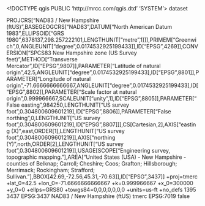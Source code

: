 <!DOCTYPE qgis PUBLIC 'http://mrcc.com/qgis.dtd' 'SYSTEM'>
<qgis version="3.32.1-Lima">
  <identifier></identifier>
  <parentidentifier></parentidentifier>
  <language></language>
  <type>dataset</type>
  <title></title>
  <abstract></abstract>
  <links/>
  <dates/>
  <fees></fees>
  <encoding></encoding>
  <crs>
    <spatialrefsys nativeFormat="Wkt">
      <wkt>PROJCRS["NAD83 / New Hampshire (ftUS)",BASEGEOGCRS["NAD83",DATUM["North American Datum 1983",ELLIPSOID["GRS 1980",6378137,298.257222101,LENGTHUNIT["metre",1]]],PRIMEM["Greenwich",0,ANGLEUNIT["degree",0.0174532925199433]],ID["EPSG",4269]],CONVERSION["SPCS83 New Hampshire zone (US Survey feet)",METHOD["Transverse Mercator",ID["EPSG",9807]],PARAMETER["Latitude of natural origin",42.5,ANGLEUNIT["degree",0.0174532925199433],ID["EPSG",8801]],PARAMETER["Longitude of natural origin",-71.6666666666667,ANGLEUNIT["degree",0.0174532925199433],ID["EPSG",8802]],PARAMETER["Scale factor at natural origin",0.999966667,SCALEUNIT["unity",1],ID["EPSG",8805]],PARAMETER["False easting",984250,LENGTHUNIT["US survey foot",0.304800609601219],ID["EPSG",8806]],PARAMETER["False northing",0,LENGTHUNIT["US survey foot",0.304800609601219],ID["EPSG",8807]]],CS[Cartesian,2],AXIS["easting (X)",east,ORDER[1],LENGTHUNIT["US survey foot",0.304800609601219]],AXIS["northing (Y)",north,ORDER[2],LENGTHUNIT["US survey foot",0.304800609601219]],USAGE[SCOPE["Engineering survey, topographic mapping."],AREA["United States (USA) - New Hampshire - counties of Belknap; Carroll; Cheshire; Coos; Grafton; Hillsborough; Merrimack; Rockingham; Strafford; Sullivan."],BBOX[42.69,-72.56,45.31,-70.63]],ID["EPSG",3437]]</wkt>
      <proj4>+proj=tmerc +lat_0=42.5 +lon_0=-71.6666666666667 +k=0.999966667 +x_0=300000 +y_0=0 +ellps=GRS80 +towgs84=0,0,0,0,0,0,0 +units=us-ft +no_defs</proj4>
      <srsid>1395</srsid>
      <srid>3437</srid>
      <authid>EPSG:3437</authid>
      <description>NAD83 / New Hampshire (ftUS)</description>
      <projectionacronym>tmerc</projectionacronym>
      <ellipsoidacronym>EPSG:7019</ellipsoidacronym>
      <geographicflag>false</geographicflag>
    </spatialrefsys>
  </crs>
  <extent/>
</qgis>
